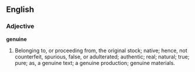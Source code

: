 ==English==

===Adjective===

'''genuine'''

#Belonging to, or proceeding from, the original stock; native; hence, not counterfeit, spurious, false, or adulterated; authentic; real; natural; true; pure; as, a genuine text; a genuine production; genuine materials.